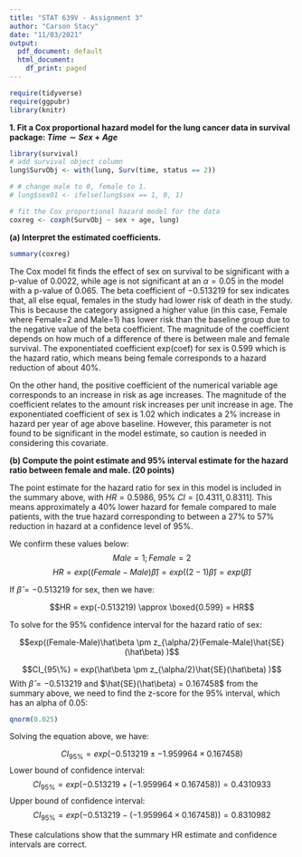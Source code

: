 ```yaml
---
title: "STAT 639V - Assignment 3"
author: "Carson Stacy"
date: "11/03/2021"
output:
  pdf_document: default
  html_document:
    df_print: paged
---
```


```r
require(tidyverse)
require(ggpubr)
library(knitr)
```

**1. Fit a Cox proportional hazard model for the lung cancer data in survival package: $Time \sim Sex + Age$**

```r
library(survival)
# add survival object column
lung$SurvObj <- with(lung, Surv(time, status == 2))

# # change male to 0, female to 1.
# lung$sex01 <- ifelse(lung$sex == 1, 0, 1)

# fit the Cox proportional hazard model for the data
coxreg <- coxph(SurvObj ~ sex + age, lung)
```





**(a) Interpret the estimated coefficients.**

```r
summary(coxreg)
```

The Cox model fit finds the effect of sex on survival to be significant with a p-value of 0.0022, while age is not significant at an $\alpha = 0.05$ in the model with a p-value of 0.065. The beta coefficient of $-0.513219$ for sex indicates that, all else equal, females in the study had lower risk of death in the study. This is because the category assigned a higher value (in this case, Female where Female=2 and Male=1) has lower risk than the baseline group due to the negative value of the beta coefficient. The magnitude of the coefficient depends on how much of a difference of there is between male and female survival. The exponentiated coefficient exp(coef) for sex is $0.599$ which is the hazard ratio, which means being female corresponds to a hazard reduction of about $40\%$.

On the other hand, the positive coefficient of the numerical variable age corresponds to an increase in risk as age increases. The magnitude of the coefficient relates to the amount risk increases per unit increase in age. The exponentiated coefficient of sex is $1.02$ which indicates a $2\%$ increase in hazard per year of age above baseline. However, this parameter is not found to be significant in the model estimate, so caution is needed in considering this covariate.

**(b) Compute the point estimate and 95% interval estimate for the hazard ratio between female and male. (20 points)**

The point estimate for the hazard ratio for sex in this model is included in the summary above, with $HR = 0.5986$, $95\%$ $CI = [0.4311,0.8311]$. This means approximately a 40% lower hazard for female compared to male patients, with the true hazard corresponding to between a 27% to 57% reduction in hazard at a confidence level of 95%.

We confirm these values below:
$$Male = 1 ;Female=2$$
$$HR = exp((Female - Male)\hat\beta) = exp((2-1)\hat\beta) = exp(\hat\beta)$$

If $\hat\beta = -0.513219$ for sex, then we have:


$$HR = exp(-0.513219) \approx \boxed{0.599} = HR$$


To solve for the 95% confidence interval for the hazard ratio of sex:

$$exp((Female-Male)\hat\beta \pm z_{\alpha/2}(Female-Male)\hat{SE}(\hat\beta) )$$

$$CI_{95\%} = exp(\hat\beta \pm z_{\alpha/2}\hat{SE}(\hat\beta) )$$
With $\hat\beta = -0.513219$ and $\hat{SE}(\hat\beta) = 0.167458$ from the summary above, we need to find the z-score for the 95% interval, which has an alpha of 0.05:
```r
qnorm(0.025)
```

Solving the equation above, we have:

$$CI_{95\%} = exp(-0.513219 \pm -1.959964\times0.167458 )$$
Lower bound of confidence interval:
$$CI_{95\%} = exp(-0.513219 + (-1.959964\times0.167458 )) = 0.4310933$$
Upper bound of confidence interval:
$$CI_{95\%} = exp(-0.513219 - (-1.959964\times0.167458 )) = 0.8310982$$

These calculations show that the summary HR estimate and confidence intervals are correct.
